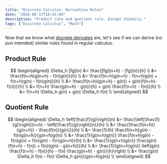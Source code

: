 ```yaml
---
title: "Discrete Calculus: Derivative Rules"
date: "2020-06-17T18:42:00"
description: "Product rule and quotient rule. Except chonkily."
tags: ["Discrete Calculus", "Math"]
---
```


Now that we know what [discrete derivates](/blog/discrete-derivate) are, let's see if we can derive (no pun intended) similar rules found in regular calculus.

## Product Rule

$$
\begin{aligned}
\Delta_h [fg](n)
	&= \frac{[fg](n+h) - [fg](n)}{h} \\
	&= \frac{f(n+h)g(n+h) - f(n)g(n)}{h} \\
	&= \frac{f(n+h)g(n+h) - f(n+h)g(n) + f(n+h)g(n) - f(n)g(n)}{h} \\
	&= \frac{f(n+h)(g(n+h) - g(n)) + g(n)(f(n+h)-f(n))}{h} \\
	&= f(n+h) \frac{g(n+h) - g(n)}{h} + g(n) \frac{f(n+h) - f(n)}{h} \\
	&= f(n+h) \Delta_h g(n) + g(n) \Delta_h f(n) \\
\end{aligned}
$$

## Quotient Rule

$$
\begin{aligned}
\Delta_h \left[\frac{f}{g}\right](n)
	&= \frac{\left[\frac{f}{g}\right](n+h) - \left[\frac{f}{g}\right](n)}{h} \\
	&= \frac{\frac{f(n+h)}{g(n+h)} - \frac{f(n)}{g(n)}}{h} \\
	&= \frac{1}{h} \frac{f(n+h)g(n) - f(n)g(n+h)}{g(n+h)g(n)} \\
	&= \frac{1}{g(n+h)g(n)} \frac{f(n+h)g(n) - f(n)g(n) + f(n)g(n) - f(n)g(n+h)}{h} \\
	&= \frac{1}{g(n+h)g(n)} \frac{g(n)(f(n+h) - f(n)) + f(n)(g(n) - g(n+h))}{h} \\
	&= \frac{1}{g(n+h)g(n)} \left(g(n) \frac{f(n+h) - f(n)}{h} - f(n) \frac{g(n+h) - g(n)}{h}\right) \\
	&= \frac{g(n) \Delta_h f(n) - f(n) \Delta_h g(n)}{g(n+h)g(n)} \\
\end{aligned}
$$
